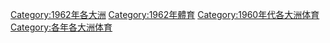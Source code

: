 [[Category:1962年各大洲|Category:1962年各大洲]]
[[Category:1962年體育|Category:1962年體育]]
[[Category:1960年代各大洲体育|Category:1960年代各大洲体育]]
[[Category:各年各大洲体育|Category:各年各大洲体育]]